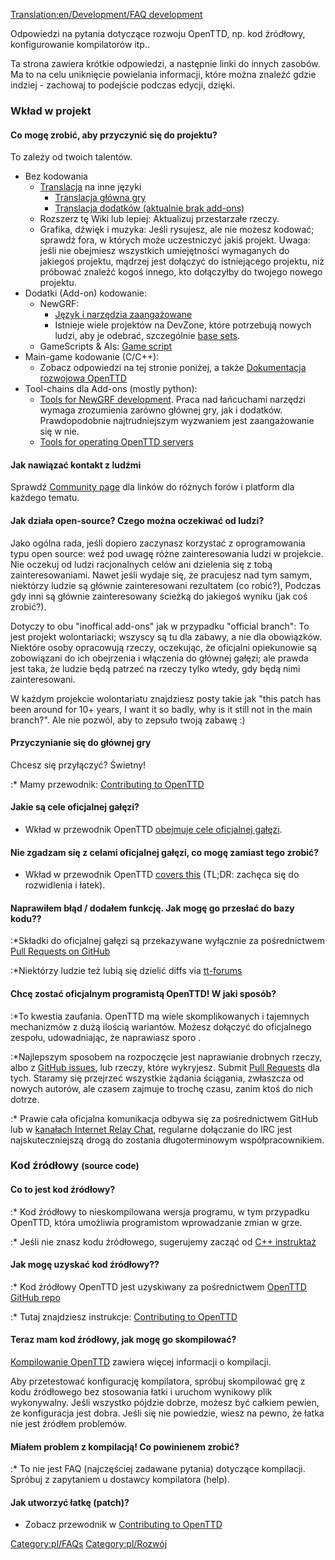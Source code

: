 [[Translation:en/Development/FAQ development]]


Odpowiedzi na pytania dotyczące rozwoju OpenTTD, np. kod źródłowy, konfigurowanie kompilatorów itp..

Ta strona zawiera krótkie odpowiedzi, a następnie linki do innych zasobów.  Ma to na celu uniknięcie powielania informacji, które można znaleźć gdzie indziej - zachowaj to podejście podczas edycji, dzięki.

===Wkład w projekt===
====Co mogę zrobić, aby przyczynić się do projektu?====
To zależy od twoich talentów.
* Bez kodowania
** [[pl/Archive/Community/Internacjonalizacja|Translacja]] na inne języki
*** [https://translator.openttd.org Translacja główna gry]
*** [https://translator.openttdcoop.org Translacja dodatków (aktualnie brak add-ons)]
** Rozszerz tę Wiki lub lepiej: Aktualizuj przestarzałe rzeczy.
** Grafika, dźwięk i muzyka: Jeśli rysujesz, ale nie możesz kodować; sprawdź fora, w których może uczestniczyć jakiś projekt. Uwaga: jeśli nie obejmiesz wszystkich umiejętności wymaganych do jakiegoś projektu, mądrzej jest dołączyć do istniejącego projektu, niż próbować znaleźć kogoś innego, kto dołączyłby do twojego nowego projektu.
* Dodatki (Add-on) kodowanie:
** NewGRF:
*** [[pl/Development/NewGRF/Narzędzia do rozwoju NewGRF|Język i narzędzia zaangażowane]]
*** Istnieje wiele projektów na DevZone, które potrzebują nowych ludzi, aby je odebrać, szczególnie [https://dev.openttdcoop.org/projects/basedata base sets].
** GameScripts & AIs: [[pl/Manual/GS|Game script]]
* Main-game kodowanie (C/C++):
** Zobacz odpowiedzi na tej stronie poniżej, a także [[pl/Development/Main Page|Dokumentacja rozwojowa OpenTTD]]
* Tool-chains dla Add-ons (mostly python):
** [https://dev.openttdcoop.org/projects/grf-tools Tools for NewGRF development]. Praca nad łańcuchami narzędzi wymaga zrozumienia zarówno głównej gry, jak i dodatków. Prawdopodobnie najtrudniejszym wyzwaniem jest zaangażowanie się w nie.
** [https://dev.openttdcoop.org/projects/admintools Tools for operating OpenTTD servers]

====Jak nawiązać kontakt z ludźmi====
Sprawdź [[en/Community/Community|Community page]] dla linków do różnych forów i platform dla każdego tematu.

====Jak działa open-source? Czego można oczekiwać od ludzi?====
Jako ogólna rada, jeśli dopiero zaczynasz korzystać z oprogramowania typu open source: weź pod uwagę różne zainteresowania ludzi w projekcie.
Nie oczekuj od ludzi racjonalnych celów ani dzielenia się z tobą zainteresowaniami.
Nawet jeśli wydaje się, że pracujesz nad tym samym, niektórzy ludzie są głównie zainteresowani rezultatem (co robić?), Podczas gdy inni są głównie
zainteresowany ścieżką do jakiegoś wyniku (jak coś zrobić?).

Dotyczy to obu "inoffical add-ons" jak w przypadku "official branch":
To jest projekt wolontariacki; wszyscy są tu dla zabawy, a nie dla obowiązków.
Niektóre osoby opracowują rzeczy, oczekując, że oficjalni opiekunowie są zobowiązani do ich obejrzenia i włączenia
do głównej gałęzi; ale prawda jest taka, że ​​ludzie będą patrzeć na rzeczy tylko wtedy, gdy będą nimi zainteresowani.

W każdym projekcie wolontariatu znajdziesz posty takie jak "this patch has been around for 10+ years, I want it so badly, why is it still not in the main branch?".
Ale nie pozwól, aby to zepsuło twoją zabawę :)

====Przyczynianie się do głównej gry====
Chcesz się przyłączyć?  Świetny!  

:* Mamy przewodnik: [https://github.com/OpenTTD/OpenTTD/blob/master/CONTRIBUTING.md Contributing to OpenTTD]

====Jakie są cele oficjalnej gałęzi?====

* Wkład w przewodnik OpenTTD [https://github.com/OpenTTD/OpenTTD/blob/master/CONTRIBUTING.md#project-goals obejmuje cele oficjalnej gałęzi].

====Nie zgadzam się z celami oficjalnej gałęzi, co mogę zamiast tego zrobić?====

* Wkład w przewodnik OpenTTD [https://github.com/OpenTTD/OpenTTD/blob/master/CONTRIBUTING.md#i-do-not-agree-with-the-goals-of-the-offical-branch-what-can-i-do-instead covers this] (TL;DR: zachęca się do rozwidlenia i łatek).

====Naprawiłem błąd / dodałem funkcję. Jak mogę go przesłać do bazy kodu??====
:*Składki do oficjalnej gałęzi są przekazywane wyłącznie za pośrednictwem [https://github.com/OpenTTD/OpenTTD/blob/master/CONTRIBUTING.md#pull-requests Pull Requests on GitHub]
:*Niektórzy ludzie też lubią się dzielić diffs via [http://www.tt-forums.net/viewforum.php?f=33 tt-forums]

====Chcę zostać oficjalnym programistą OpenTTD! W jaki sposób?====
:*To kwestia zaufania. OpenTTD ma wiele skomplikowanych i tajemnych mechanizmów z dużą ilością wariantów. Możesz dołączyć do oficjalnego zespołu, udowadniając, że naprawiasz sporo .
:*Najlepszym sposobem na rozpoczęcie jest naprawianie drobnych rzeczy, albo z [https://github.com/OpenTTD/OpenTTD/issues GitHub issues], lub rzeczy, które wykryjesz.  Submit [https://github.com/OpenTTD/OpenTTD/blob/master/CONTRIBUTING.md#pull-requests Pull Requests] dla tych. Staramy się przejrzeć wszystkie żądania ściągania, zwłaszcza od nowych autorów, ale czasem zajmuje to trochę czasu, zanim ktoś do nich dotrze.
:* Prawie cała oficjalna komunikacja odbywa się za pośrednictwem GitHub lub w [[pl/Development/Kanał IRC| kanałach Internet Relay Chat]], regularne dołączanie do IRC jest najskuteczniejszą drogą do zostania długoterminowym współpracownikiem.

===Kod źródłowy <small>(source code)</small>===
====Co to jest kod źródłowy?====
:* Kod źródłowy to nieskompilowana wersja programu, w tym przypadku OpenTTD, która umożliwia programistom wprowadzanie zmian w grze.
:* Jeśli nie znasz kodu źródłowego, sugerujemy zacząć od [http://www.google.com/search?q=C%2B%2B+instruktaż C++ instruktaż]

====Jak mogę uzyskać kod źródłowy??====
:* Kod źródłowy OpenTTD jest uzyskiwany za pośrednictwem [https://github.com/OpenTTD/OpenTTD/ OpenTTD GitHub repo]
:* Tutaj znajdziesz instrukcje: [https://github.com/OpenTTD/OpenTTD/blob/master/CONTRIBUTING.md#pull-requests Contributing to OpenTTD]

====Teraz mam kod źródłowy, jak mogę go skompilować?====

[[:Category:pl/Development/Kompilowanie OpenTTD|Kompilowanie OpenTTD]] zawiera więcej informacji o kompilacji.

Aby przetestować konfigurację kompilatora, spróbuj skompilować grę z kodu źródłowego bez stosowania łatki i uruchom wynikowy plik wykonywalny. Jeśli wszystko pójdzie dobrze, możesz być całkiem pewien, że konfiguracja jest dobra.
Jeśli się nie powiedzie, wiesz na pewno, że łatka nie jest źródłem problemów.

====Miałem problem z kompilacją! Co powinienem zrobić?====
:* To nie jest FAQ (najczęściej zadawane pytania) dotyczące kompilacji. Spróbuj z zapytaniem u dostawcy kompilatora (help).

====Jak utworzyć łatkę (patch)?====

* Zobacz przewodnik w [https://github.com/OpenTTD/OpenTTD/blob/master/CONTRIBUTING.md#pull-requests Contributing to OpenTTD]

[[Category:pl/FAQs]]
[[Category:pl/Rozwój]]